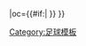 {{fb team |t=-{zh-hans:桑坦德竞技; zh-hk:桑坦德;}- |tan=桑坦德競技 |tc=ESP |abb={{#if:{{{abb|}}}|RAC{{0}}}} |oc={{#if:{{{oc|}}}|{{{oc}}} }} }}<!--
--><noinclude>[[Category:足球模板]]</noinclude>